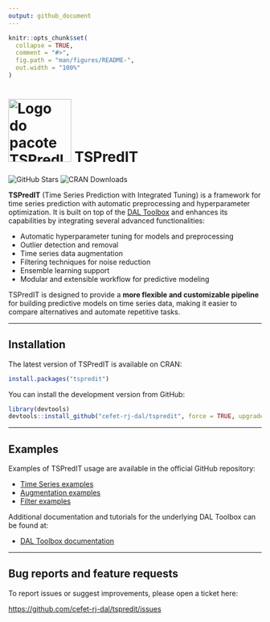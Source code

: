 ```yaml
---
output: github_document
---
```


<!-- README.md is generated from README.Rmd. Please edit that file -->

```r
knitr::opts_chunk$set(
  collapse = TRUE,
  comment = "#>",
  fig.path = "man/figures/README-",
  out.width = "100%"
)
```

# <img src='https://raw.githubusercontent.com/cefet-rj-dal/tspredit/master/inst/logo.png' alt='Logo do pacote TSPredIT' align='centre' height='125' width='125'/> TSPredIT

<!-- badges: start -->
![GitHub Stars](https://img.shields.io/github/stars/cefet-rj-dal/tspredit?logo=Github)
![CRAN Downloads](https://cranlogs.r-pkg.org/badges/tspredit)
<!-- badges: end -->

**TSPredIT** (Time Series Prediction with Integrated Tuning) is a framework for time series prediction with automatic preprocessing and hyperparameter optimization. It is built on top of the [DAL Toolbox](https://github.com/cefet-rj-dal/daltoolbox) and enhances its capabilities by integrating several advanced functionalities:

- Automatic hyperparameter tuning for models and preprocessing
- Outlier detection and removal
- Time series data augmentation
- Filtering techniques for noise reduction
- Ensemble learning support
- Modular and extensible workflow for predictive modeling

TSPredIT is designed to provide a **more flexible and customizable pipeline** for building predictive models on time series data, making it easier to compare alternatives and automate repetitive tasks.

---

## Installation

The latest version of TSPredIT is available on CRAN:

```r
install.packages("tspredit")
```

You can install the development version from GitHub:

```r
library(devtools)
devtools::install_github("cefet-rj-dal/tspredit", force = TRUE, upgrade = "never")
```

---

## Examples

Examples of TSPredIT usage are available in the official GitHub repository:

- [Time Series examples](https://github.com/cefet-rj-dal/tspredit/tree/main/timeseries)
- [Augmentation examples](https://github.com/cefet-rj-dal/tspredit/tree/main/augment)
- [Filter examples](https://github.com/cefet-rj-dal/tspredit/tree/main/filter)

Additional documentation and tutorials for the underlying DAL Toolbox can be found at:

- [DAL Toolbox documentation](https://cefet-rj-dal.github.io/daltoolbox/)

---

## Bug reports and feature requests

To report issues or suggest improvements, please open a ticket here:

<https://github.com/cefet-rj-dal/tspredit/issues>
